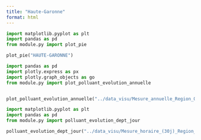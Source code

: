 ```yaml
---
title: "Haute-Garonne"
format: html
---
```


```python
import matplotlib.pyplot as plt
import pandas as pd
from module.py import plot_pie

plot_pie("HAUTE-GARONNE")
```


```python
import pandas as pd
import plotly.express as px
import plotly.graph_objects as go
from module.py import plot_polluant_evolution_annuelle


plot_polluant_evolution_annuelle("../data_visu/Mesure_annuelle_Region_Occitanie_Polluants_Principaux.csv","HAUTE-GARONNE",['NO2', 'PM2.5', 'PM10', 'NOX', 'NO','O3'])
```


```python
import matplotlib.pyplot as plt
import pandas as pd
from module.py import polluant_evolution_dept_jour

polluant_evolution_dept_jour("../data_visu/Mesure_horaire_(30j)_Region_Occitanie_Polluants_Reglementaires.csv",['NO2', 'PM2.5', 'PM10', 'NOX', 'NO','O3'],"HAUTE-GARONNE")
```